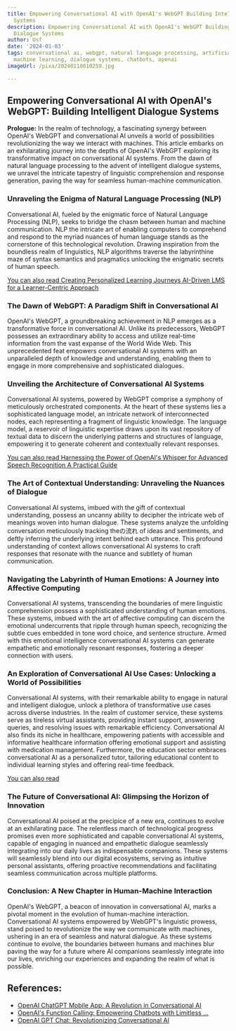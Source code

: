 ```yaml
---
title: Empowering Conversational AI with OpenAI's WebGPT Building Intelligent Dialogue
  Systems
description: Empowering Conversational AI with OpenAI's WebGPT Building Intelligent
  Dialogue Systems
author: Usf
date: '2024-01-03'
tags: conversational ai, webgpt, natural language processing, artificial intelligence,
  machine learning, dialogue systems, chatbots, openai
imageUrl: /pixa/20240118010259.jpg

---
```

## Empowering  Conversational AI with  OpenAI's WebGPT:  Building  Intelligent Dialogue Systems

**Prologue:**
In the realm of technology,  a fascinating synergy between  OpenAI's WebGPT and conversational AI unveils a world of possibilities revolutionizing the  way we interact with machines. This article embarks on an  exhilarating journey into the depths of OpenAI's WebGPT exploring its transformative impact on conversational  AI systems.  From the  dawn of natural language  processing to the advent of intelligent dialogue systems, we unravel the intricate tapestry of linguistic comprehension and response generation, paving the  way for seamless human-machine communication.

### Unraveling the Enigma of Natural Language Processing (NLP)

Conversational AI, fueled by the enigmatic force of Natural Language Processing (NLP), seeks to bridge the chasm between  human and machine  communication. NLP the intricate art of enabling computers to comprehend and respond to the myriad nuances of human language stands as the cornerstone of this technological revolution. Drawing inspiration from the boundless realm of linguistics,  NLP  algorithms traverse the labyrinthine maze of syntax semantics and pragmatics unlocking the  enigmatic secrets of human speech.

[You can also read Creating Personalized Learning Journeys AI-Driven LMS  for a Learner-Centric Approach](Creating%20Personalized%20Learning%20Journeys%20AI-Driven%20LMS%20for%20a%20Learner-Centric%20Approach)


### The Dawn of WebGPT:  A Paradigm Shift in Conversational  AI

OpenAI's WebGPT,  a groundbreaking achievement in NLP emerges as a transformative force in conversational AI. Unlike its predecessors, WebGPT  possesses  an extraordinary ability to access and utilize real-time information from the vast expanse of the World Wide Web. This unprecedented feat empowers conversational AI systems with an unparalleled depth of knowledge and understanding, enabling them to engage in more comprehensive  and sophisticated dialogues.

### Unveiling the Architecture of Conversational AI Systems

Conversational AI systems, powered by WebGPT comprise a symphony of meticulously orchestrated components. At the heart of these systems lies a sophisticated language model,  an intricate network of interconnected nodes, each representing a fragment of linguistic knowledge.  The language model, a reservoir of linguistic expertise draws upon its vast repository of textual data to discern the underlying patterns and structures of language, empowering it to generate coherent and contextually relevant responses.

[You can also read Harnessing the Power of OpenAI's  Whisper for Advanced Speech  Recognition  A  Practical Guide](Harnessing%20the%20Power%20of%20OpenAI%27s%20Whisper%20for%20Advanced%20Speech%20Recognition%20A%20Practical%20Guide)


### The Art of Contextual Understanding: Unraveling the Nuances  of Dialogue

Conversational AI systems, imbued with the gift of contextual understanding, possess an uncanny ability to decipher the intricate web of meanings  woven into human dialogue. These systems analyze the unfolding conversation meticulously tracking theの流れ of ideas and sentiments, and deftly inferring the underlying intent behind each utterance. This profound understanding of context allows conversational AI systems to  craft responses that resonate  with the nuance and subtlety of human  communication.

### Navigating the Labyrinth of Human Emotions: A Journey into Affective Computing

Conversational  AI systems, transcending the boundaries of mere linguistic comprehension possess a sophisticated understanding of  human emotions. These systems, imbued  with the art of affective  computing can discern the emotional undercurrents that ripple through  human speech, recognizing the subtle cues embedded in tone word choice, and sentence structure. Armed  with  this emotional intelligence conversational AI systems can generate empathetic and emotionally resonant responses, fostering a deeper connection with users.

### An Exploration of  Conversational AI Use Cases: Unlocking a  World of Possibilities

Conversational  AI systems, with their remarkable ability to engage  in natural and intelligent  dialogue, unlock a plethora of transformative use cases  across  diverse industries. In  the realm  of customer service,  these systems serve as tireless virtual assistants, providing instant  support, answering queries, and  resolving issues with remarkable efficiency. Conversational AI also finds its niche in healthcare, empowering patients with accessible and informative healthcare information offering emotional support and assisting with medication management.  Furthermore, the  education sector embraces conversational AI  as a personalized tutor, tailoring educational content to individual learning styles and offering real-time feedback.

[You can also read ]()


### The Future  of Conversational AI: Glimpsing  the Horizon of Innovation

Conversational AI poised at  the precipice of a new era, continues to evolve  at an exhilarating  pace. The relentless march of technological progress promises even more sophisticated and capable conversational AI systems, capable of engaging in nuanced and empathetic dialogue seamlessly integrating into our daily lives as indispensable  companions. These systems will seamlessly  blend into our digital ecosystems, serving as  intuitive personal assistants, offering  proactive recommendations and facilitating seamless communication across multiple platforms.

### Conclusion: A New Chapter in Human-Machine Interaction

OpenAI's WebGPT, a beacon of innovation in conversational AI, marks  a pivotal moment in the evolution of human-machine interaction. Conversational AI systems empowered by WebGPT's linguistic prowess, stand poised to  revolutionize the way we communicate  with machines, ushering in an  era of seamless and  natural dialogue. As these systems  continue to evolve, the boundaries between humans and machines blur paving the way for a future where AI companions seamlessly integrate  into our  lives, enriching  our experiences  and expanding the realm of what  is possible.

## References:
- [OpenAI ChatGPT Mobile App: A Revolution in Conversational AI](https://medium.com/@eggstralearn/openai-chatgpt-mobile-app-a-revolution-in-conversational-ai-5a3c2fa87b63)
- [OpenAI's Function Calling: Empowering Chatbots with Limitless ...](https://www.plena.io/blog-post/openais-function-calling-empowering-chatbots-with-limitless-capabilities)
- [OpenAI GPT Chat: Revolutionizing Conversational AI](https://aiforsocialgood.ca/blog/an-introduction-to-openai-gpt-chat-empowering-conversational-ai-with-natural-language-processing)
